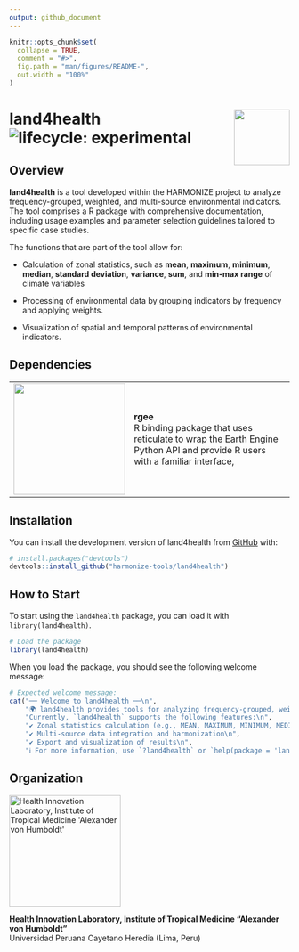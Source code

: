 ```yaml
---
output: github_document
---
```


<!-- README.md is generated from README.Rmd. Please edit that file -->

```r
knitr::opts_chunk$set(
  collapse = TRUE,
  comment = "#>",
  fig.path = "man/figures/README-",
  out.width = "100%"
)
```

# land4health <img src="man/figures/land4health.svg" align="right" width="100" style="margin-left: 10px;"/> ![lifecycle: experimental](https://img.shields.io/badge/lifecycle-experimental-orange)

## Overview

**land4health** is a tool developed within the HARMONIZE project to analyze frequency-grouped, weighted, and multi-source environmental indicators. The tool comprises a R package with comprehensive documentation, including usage examples and parameter selection guidelines tailored to specific case studies.

The functions that are part of the tool allow for:

-   Calculation of zonal statistics, such as **mean**, **maximum**, **minimum**, **median**, **standard deviation**, **variance**, **sum**, and **min-max range** of climate variables

-   Processing of environmental data by grouping indicators by frequency and applying weights.

-   Visualization of spatial and temporal patterns of environmental indicators.

## Dependencies

+----------------------------------------------------+---------------------------------------------------------------------------------------------------------------------------+
| <img src="man/figures/logo_rgee.png" width="200"/> | **rgee** \                                                                                                                |
|                                                    | R binding package that uses reticulate to wrap the Earth Engine Python API and provide R users with a familiar interface, |
+----------------------------------------------------+---------------------------------------------------------------------------------------------------------------------------+

## Installation

You can install the development version of land4health from [GitHub](https://github.com/) with:

``` r
# install.packages("devtools")
devtools::install_github("harmonize-tools/land4health")
```

## How to Start

To start using the `land4health` package, you can load it with `library(land4health)`. 

```r
# Load the package
library(land4health)
```

When you load the package, you should see the following welcome message:

```r
# Expected welcome message:
cat("── Welcome to land4health ──\n",
    "🌍 land4health provides tools for analyzing frequency-grouped, weighted, and multi-source environmental indicators.\n",
    "Currently, `land4health` supports the following features:\n",
    "✔ Zonal statistics calculation (e.g., MEAN, MAXIMUM, MINIMUM, MEDIAN)\n",
    "✔ Multi-source data integration and harmonization\n",
    "✔ Export and visualization of results\n",
    "ℹ For more information, use `?land4health` or `help(package = 'land4health')`.\n")
```

## Organization

<img src="man/figures/logo_InnovaLab.png" alt="Health Innovation Laboratory, Institute of Tropical Medicine &apos;Alexander von Humboldt&apos;" width="200"/>

**Health Innovation Laboratory, Institute of Tropical Medicine "Alexander von Humboldt"**\
Universidad Peruana Cayetano Heredia (Lima, Peru)



